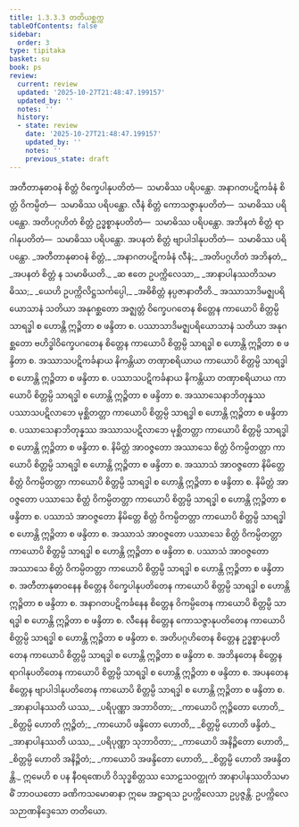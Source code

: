 ```yaml
---
title: 1.3.3.3 တတိယစ္ဆက္က
tableOfContents: false
sidebar:
  order: 3
type: tipitaka
basket: su
book: ps
review:
  current: review
  updated: '2025-10-27T21:48:47.199157'
  updated_by: ''
  notes: ''
  history:
  - state: review
    date: '2025-10-27T21:48:47.199157'
    updated_by: ''
    notes: ''
    previous_state: draft
---
```



<ReviewStatus review={frontmatter.review} showDetails={true} />

<HypothesisAnnotation frontmatter={frontmatter} />

<DynamicBreadcrumb />

<Division number="156" book="ps" e="ch" v="26" p="164">

<Paragraph number="878" book="ps">
အတီတာနုဓာဝနံ စိတ္တံ ဝိက္ခေပါနုပတိတံ—  သမာဓိဿ ပရိပန္ထော. အနာဂတပဋိကင်္ခနံ စိတ္တံ ဝိကမ္ပိတံ—  သမာဓိဿ ပရိပန္ထော. လီနံ စိတ္တံ ကောသဇ္ဇာနုပတိတံ—  သမာဓိဿ ပရိပန္ထော. အတိပဂ္ဂဟိတံ စိတ္တံ ဥဒ္ဓစ္စာနုပတိတံ—  သမာဓိဿ ပရိပန္ထော. အဘိနတံ စိတ္တံ ရာဂါနုပတိတံ—  သမာဓိဿ ပရိပန္ထော. အပနတံ စိတ္တံ ဗျာပါဒါနုပတိတံ—  သမာဓိဿ ပရိပန္ထော.
</Paragraph>

<Paragraph number="879" type="verses" book="ps">
_အတီတာနုဓာဝနံ စိတ္တံ,_  
_အနာဂတပဋိကင်္ခနံ လီနံ;_  
_အတိပဂ္ဂဟိတံ အဘိနတံ,_  
_အပနတံ စိတ္တံ န သမာဓိယတိ._  

</Paragraph>

<Paragraph number="880" type="verses" book="ps">
_ဆ ဧတေ ဥပက္ကိလေသာ,_  
_အာနာပါနဿတိသမာဓိဿ;_  
_ယေဟိ ဥပက္ကိလိဋ္ဌသင်္ကပ္ပေါ,_  
_အဓိစိတ္တံ နပ္ပဇာနာတီတိ._  

</Paragraph>

</Division>
<Division number="157" book="ps" e="ch" v="26" p="165">

<Paragraph number="881" book="ps">
အဿာသာဒိမဇ္ဈပရိယောသာနံ သတိယာ အနုဂစ္ဆတော အဇ္ဈတ္တံ ဝိက္ခေပဂတေန စိတ္တေန ကာယောပိ စိတ္တမ္ပိ သာရဒ္ဓါ စ ဟောန္တိ ဣဉ္ဇိတာ စ ဖန္ဒိတာ စ. ပဿာသာဒိမဇ္ဈပရိယောသာနံ သတိယာ အနုဂစ္ဆတော ဗဟိဒ္ဓါဝိက္ခေပဂတေန စိတ္တေန ကာယောပိ စိတ္တမ္ပိ သာရဒ္ဓါ စ ဟောန္တိ ဣဉ္ဇိတာ စ ဖန္ဒိတာ စ. အဿာသပဋိကင်္ခနာယ နိကန္တိယာ တဏှာစရိယာယ ကာယောပိ စိတ္တမ္ပိ သာရဒ္ဓါ စ ဟောန္တိ ဣဉ္ဇိတာ စ ဖန္ဒိတာ စ. ပဿာသပဋိကင်္ခနာယ နိကန္တိယာ တဏှာစရိယာယ ကာယောပိ စိတ္တမ္ပိ သာရဒ္ဓါ စ ဟောန္တိ ဣဉ္ဇိတာ စ ဖန္ဒိတာ စ. အဿာသေနာဘိတုန္နဿ ပဿာသပဋိလာဘေ မုစ္ဆိတတ္တာ ကာယောပိ စိတ္တမ္ပိ သာရဒ္ဓါ စ ဟောန္တိ ဣဉ္ဇိတာ စ ဖန္ဒိတာ စ. ပဿာသေနာဘိတုန္နဿ အဿာသပဋိလာဘေ မုစ္ဆိတတ္တာ ကာယောပိ စိတ္တမ္ပိ သာရဒ္ဓါ စ ဟောန္တိ ဣဉ္ဇိတာ စ ဖန္ဒိတာ စ.
</Paragraph>

<Paragraph number="882" book="ps">
နိမိတ္တံ အာဝဇ္ဇတော အဿာသေ စိတ္တံ ဝိကမ္ပိတတ္တာ ကာယောပိ စိတ္တမ္ပိ သာရဒ္ဓါ စ ဟောန္တိ ဣဉ္ဇိတာ စ ဖန္ဒိတာ စ. အဿာသံ အာဝဇ္ဇတော နိမိတ္တေ စိတ္တံ ဝိကမ္ပိတတ္တာ ကာယောပိ စိတ္တမ္ပိ သာရဒ္ဓါ စ ဟောန္တိ ဣဉ္ဇိတာ စ ဖန္ဒိတာ စ. နိမိတ္တံ အာဝဇ္ဇတော ပဿာသေ စိတ္တံ ဝိကမ္ပိတတ္တာ ကာယောပိ စိတ္တမ္ပိ သာရဒ္ဓါ စ ဟောန္တိ ဣဉ္ဇိတာ စ ဖန္ဒိတာ စ. ပဿာသံ အာဝဇ္ဇတော နိမိတ္တေ စိတ္တံ ဝိကမ္ပိတတ္တာ ကာယောပိ စိတ္တမ္ပိ သာရဒ္ဓါ စ ဟောန္တိ ဣဉ္ဇိတာ စ ဖန္ဒိတာ စ. အဿာသံ အာဝဇ္ဇတော ပဿာသေ စိတ္တံ ဝိကမ္ပိတတ္တာ ကာယောပိ စိတ္တမ္ပိ သာရဒ္ဓါ စ ဟောန္တိ ဣဉ္ဇိတာ စ ဖန္ဒိတာ စ. ပဿာသံ အာဝဇ္ဇတော အဿာသေ စိတ္တံ ဝိကမ္ပိတတ္တာ ကာယောပိ စိတ္တမ္ပိ သာရဒ္ဓါ စ ဟောန္တိ ဣဉ္ဇိတာ စ ဖန္ဒိတာ စ. အတီတာနုဓာဝနေန စိတ္တေန ဝိက္ခေပါနုပတိတေန ကာယောပိ စိတ္တမ္ပိ သာရဒ္ဓါ စ ဟောန္တိ ဣဉ္ဇိတာ စ ဖန္ဒိတာ စ. အနာဂတပဋိကင်္ခနေန စိတ္တေန ဝိကမ္ပိတေန ကာယောပိ စိတ္တမ္ပိ သာရဒ္ဓါ စ ဟောန္တိ ဣဉ္ဇိတာ စ ဖန္ဒိတာ စ. လီနေန စိတ္တေန ကောသဇ္ဇာနုပတိတေန ကာယောပိ စိတ္တမ္ပိ သာရဒ္ဓါ စ ဟောန္တိ ဣဉ္ဇိတာ စ ဖန္ဒိတာ စ. အတိပဂ္ဂဟိတေန စိတ္တေန ဥဒ္ဓစ္စာနုပတိတေန ကာယောပိ စိတ္တမ္ပိ သာရဒ္ဓါ စ ဟောန္တိ ဣဉ္ဇိတာ စ ဖန္ဒိတာ စ. အဘိနတေန စိတ္တေန ရာဂါနုပတိတေန ကာယောပိ စိတ္တမ္ပိ သာရဒ္ဓါ စ ဟောန္တိ ဣဉ္ဇိတာ စ ဖန္ဒိတာ စ. အပနတေန စိတ္တေန ဗျာပါဒါနုပတိတေန ကာယောပိ စိတ္တမ္ပိ သာရဒ္ဓါ စ ဟောန္တိ ဣဉ္ဇိတာ စ ဖန္ဒိတာ စ.
</Paragraph>

<Paragraph number="883" type="verses" book="ps">
_အာနာပါနဿတိ ယဿ,_  
_ပရိပုဏ္ဏာ အဘာဝိတာ;_  
_ကာယောပိ ဣဉ္ဇိတော ဟောတိ,_  
_စိတ္တမ္ပိ ဟောတိ ဣဉ္ဇိတံ;_  
_ကာယောပိ ဖန္ဒိတော ဟောတိ,_  
_စိတ္တမ္ပိ ဟောတိ ဖန္ဒိတံ._  

</Paragraph>

<Paragraph number="884" type="verses" book="ps">
_အာနာပါနဿတိ ယဿ,_  
_ပရိပုဏ္ဏာ သုဘာဝိတာ;_  
_ကာယောပိ အနိဉ္ဇိတော ဟောတိ,_  
_စိတ္တမ္ပိ ဟောတိ အနိဉ္ဇိတံ;_  
_ကာယောပိ အဖန္ဒိတော ဟောတိ,_  
_စိတ္တမ္ပိ ဟောတိ အဖန္ဒိတန္တိ._  

</Paragraph>

<Paragraph number="885" book="ps">
ဣမေဟိ စ ပန နီဝရဏေဟိ ဝိသုဒ္ဓစိတ္တဿ သောဠသဝတ္ထုကံ အာနာပါနဿတိသမာဓိံ ဘာဝယတော ခဏိကသမောဓာနာ ဣမေ အဋ္ဌာရသ ဥပက္ကိလေသာ ဥပ္ပဇ္ဇန္တိ.

</Paragraph>
</Division>

<Paragraph number="886" type="center" book="ps">
ဥပက္ကိလေသဉာဏနိဒ္ဒေသော တတိယော.
</Paragraph>